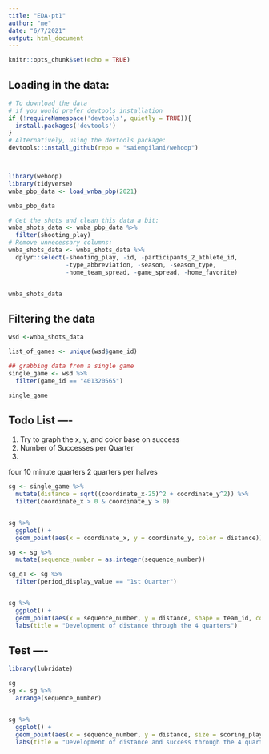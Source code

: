```yaml
---
title: "EDA-pt1"
author: "me"
date: "6/7/2021"
output: html_document
---
```


```r
knitr::opts_chunk$set(echo = TRUE)
```

## Loading in the data:
```r
# To download the data
# if you would prefer devtools installation
if (!requireNamespace('devtools', quietly = TRUE)){
  install.packages('devtools')
}
# Alternatively, using the devtools package:
devtools::install_github(repo = "saiemgilani/wehoop")




```



```r

library(wehoop)
library(tidyverse)
wnba_pbp_data <- load_wnba_pbp(2021)

wnba_pbp_data

# Get the shots and clean this data a bit:
wnba_shots_data <- wnba_pbp_data %>%
  filter(shooting_play)
# Remove unnecessary columns:
wnba_shots_data <- wnba_shots_data %>%
  dplyr::select(-shooting_play, -id, -participants_2_athlete_id,
                -type_abbreviation, -season, -season_type, 
                -home_team_spread, -game_spread, -home_favorite)


wnba_shots_data

```

## Filtering the data

```r
wsd <-wnba_shots_data

list_of_games <- unique(wsd$game_id)

## grabbing data from a single game
single_game <- wsd %>% 
  filter(game_id == "401320565")

single_game

```

## Todo List ----

1. Try to graph the x, y, and color base on success
2. Number of Successes per Quarter
3. 

four 10 minute quarters 
2 quarters per halves


```r

sg <- single_game %>% 
  mutate(distance = sqrt((coordinate_x-25)^2 + coordinate_y^2)) %>% 
  filter(coordinate_x > 0 & coordinate_y > 0)


sg %>% 
  ggplot() + 
  geom_point(aes(x = coordinate_x, y = coordinate_y, color = distance))


```

```r

sg <- sg %>% 
  mutate(sequence_number = as.integer(sequence_number))

sg_q1 <- sg %>% 
  filter(period_display_value == "1st Quarter")


sg %>% 
  ggplot() + 
  geom_point(aes(x = sequence_number, y = distance, shape = team_id, color = period_display_value)) +
  labs(title = "Development of distance through the 4 quarters")


```

## Test ----

```r

library(lubridate)

sg
sg <- sg %>% 
  arrange(sequence_number)


sg %>% 
  ggplot() + 
  geom_point(aes(x = sequence_number, y = distance, size = scoring_play, shape = team_id, color = period_display_value)) +
  labs(title = "Development of distance and success through the 4 quarters")

```







